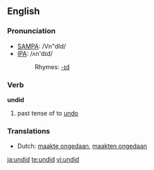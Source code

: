 ==English==

===Pronunciation===
*[[w:SAMPA|SAMPA]]: /Vn"dId/
*[[w:IPA|IPA]]: /ʌn'dɪd/
*:Rhymes: [[Rhymes:English:-ɪd|-ɪd]]

===Verb===
'''undid'''

# past tense of to [[undo]]

===Translations===
*Dutch: [[maakte ongedaan]], [[maakten ongedaan]]

[[ja:undid]]
[[te:undid]]
[[vi:undid]]